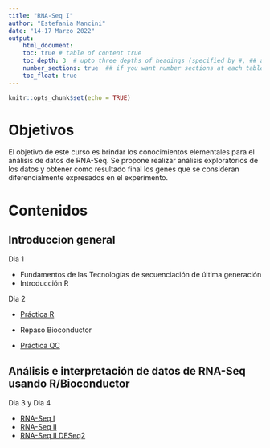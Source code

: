 ```yaml
---
title: "RNA-Seq I"
author: "Estefania Mancini"
date: "14-17 Marzo 2022"
output:
    html_document:
    toc: true # table of content true
    toc_depth: 3  # upto three depths of headings (specified by #, ## and ###)
    number_sections: true  ## if you want number sections at each table header
    toc_float: true
---
```


```r
knitr::opts_chunk$set(echo = TRUE)
```

# Objetivos
El objetivo de este curso es brindar los conocimientos elementales para el análisis de datos de RNA-Seq.  Se propone realizar análisis exploratorios de los datos y obtener como resultado final los genes que se consideran diferencialmente expresados en el experimento. 

# Contenidos

## Introduccion general

Dia 1 

* Fundamentos de las Tecnologías de secuenciación de última generación
* Introducción R

 Dia 2 

* [Práctica R](dia2.html) 

* Repaso Bioconductor

* [Práctica QC](dia3.html)

## Análisis e interpretación de datos de RNA-Seq usando R/Bioconductor 

Dia 3 y Dia 4 

* [RNA-Seq I](dia4.html) 
* [RNA-Seq II](dia4_extemded.html)
* [RNA-Seq II DESeq2](dia4_b.html)


